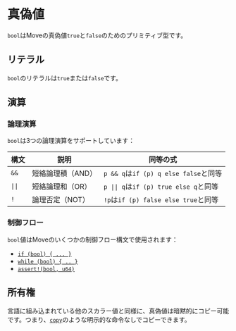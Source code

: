 # 真偽値

`bool`はMoveの真偽値`true`と`false`のためのプリミティブ型です。

## リテラル

`bool`のリテラルは`true`または`false`です。

## 演算

### 論理演算

`bool`は3つの論理演算をサポートしています：

| 構文                     | 説明                    | 同等の式                                                         |
| ------------------------ | ----------------------- | --------------------------------------------------------------- |
| `&&`                     | 短絡論理積（AND）      | `p && q`は`if (p) q else false`と同等                           |
| <code>&vert;&vert;</code>| 短絡論理和（OR）       | <code>p &vert;&vert; q</code>は`if (p) true else q`と同等       |
| `!`                      | 論理否定（NOT）        | `!p`は`if (p) false else true`と同等                            |

### 制御フロー

`bool`値はMoveのいくつかの制御フロー構文で使用されます：

- [`if (bool) { ... }`](conditionals.mdx)
- [`while (bool) { .. }`](loops.mdx)
- [`assert!(bool, u64)`](abort-and-assert.mdx)

## 所有権

言語に組み込まれている他のスカラー値と同様に、真偽値は暗黙的にコピー可能です。つまり、[`copy`](variables.mdx#move-and-copy)のような明示的な命令なしでコピーできます。
